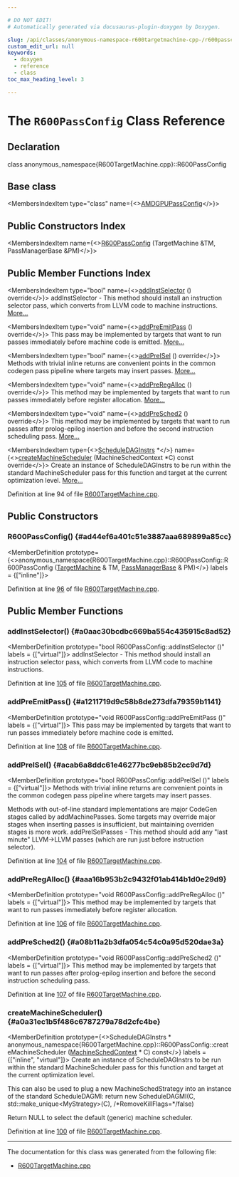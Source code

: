 ```yaml
---

# DO NOT EDIT!
# Automatically generated via docusaurus-plugin-doxygen by Doxygen.

slug: /api/classes/anonymous-namespace-r600targetmachine-cpp-/r600passconfig
custom_edit_url: null
keywords:
  - doxygen
  - reference
  - class
toc_max_heading_level: 3

---
```





# The `R600PassConfig` Class Reference

<DoxygenPage pluginConfig={pluginConfig}>



## Declaration

<CodeBlock>class anonymous_namespace{R600TargetMachine.cpp}::R600PassConfig</CodeBlock>

## Base class

<MembersIndex>

<MembersIndexItem
  type="class"
  name={<><a href="/docs/api/classes/llvm/amdgpupassconfig">AMDGPUPassConfig</a></>}>
</MembersIndexItem>

</MembersIndex>

## Public Constructors Index

<MembersIndex>

<MembersIndexItem
  name={<><a href="#ad44ef6a401c51e3887aaa689899a85cc">R600PassConfig</a> (TargetMachine &amp;TM, PassManagerBase &amp;PM)</>}>
</MembersIndexItem>

</MembersIndex>

## Public Member Functions Index

<MembersIndex>

<MembersIndexItem
  type="bool"
  name={<><a href="#a0aac30bcdbc669ba554c435915c8ad52">addInstSelector</a> () override</>}>
addInstSelector - This method should install an instruction selector pass, which converts from LLVM code to machine instructions. <a href="#a0aac30bcdbc669ba554c435915c8ad52">More...</a>
</MembersIndexItem>

<MembersIndexItem
  type="void"
  name={<><a href="#a1211719d9c58b8de273dfa79359b1141">addPreEmitPass</a> () override</>}>
This pass may be implemented by targets that want to run passes immediately before machine code is emitted. <a href="#a1211719d9c58b8de273dfa79359b1141">More...</a>
</MembersIndexItem>

<MembersIndexItem
  type="bool"
  name={<><a href="#acab6a8ddc61e46277bc9eb85b2cc9d7d">addPreISel</a> () override</>}>
Methods with trivial inline returns are convenient points in the common codegen pass pipeline where targets may insert passes. <a href="#acab6a8ddc61e46277bc9eb85b2cc9d7d">More...</a>
</MembersIndexItem>

<MembersIndexItem
  type="void"
  name={<><a href="#aaa16b953b2c9432f01ab414b1d0e29d9">addPreRegAlloc</a> () override</>}>
This method may be implemented by targets that want to run passes immediately before register allocation. <a href="#aaa16b953b2c9432f01ab414b1d0e29d9">More...</a>
</MembersIndexItem>

<MembersIndexItem
  type="void"
  name={<><a href="#a08b11a2b3dfa054c54c0a95d520dae3a">addPreSched2</a> () override</>}>
This method may be implemented by targets that want to run passes after prolog-epilog insertion and before the second instruction scheduling pass. <a href="#a08b11a2b3dfa054c54c0a95d520dae3a">More...</a>
</MembersIndexItem>

<MembersIndexItem
  type={<><a href="/docs/api/classes/llvm/scheduledaginstrs">ScheduleDAGInstrs</a> &#42;</>}
  name={<><a href="#a0a31ec1b5f486c6787279a78d2cfc4be">createMachineScheduler</a> (MachineSchedContext &#42;C) const override</>}>
Create an instance of ScheduleDAGInstrs to be run within the standard MachineScheduler pass for this function and target at the current optimization level. <a href="#a0a31ec1b5f486c6787279a78d2cfc4be">More...</a>
</MembersIndexItem>

</MembersIndex>


Definition at line 94 of file <a href="/docs/api/files/lib/lib/target/lib/target/amdgpu/r600targetmachine-cpp">R600TargetMachine.cpp</a>.

<SectionDefinition>

## Public Constructors

### R600PassConfig() {#ad44ef6a401c51e3887aaa689899a85cc}

<MemberDefinition
  prototype={<>anonymous&#95;namespace&#123;R600TargetMachine.cpp&#125;::R600PassConfig::R600PassConfig (<a href="/docs/api/classes/llvm/targetmachine">TargetMachine</a> &amp; TM, <a href="/docs/api/classes/llvm/legacy/passmanagerbase">PassManagerBase</a> &amp; PM)</>}
  labels = {["inline"]}>

Definition at line <a href="/docs/api/files/lib/lib/target/lib/target/amdgpu/r600targetmachine-cpp/#l00096">96</a> of file <a href="/docs/api/files/lib/lib/target/lib/target/amdgpu/r600targetmachine-cpp">R600TargetMachine.cpp</a>.
</MemberDefinition>

</SectionDefinition>

<SectionDefinition>

## Public Member Functions

### addInstSelector() {#a0aac30bcdbc669ba554c435915c8ad52}

<MemberDefinition
  prototype="bool R600PassConfig::addInstSelector ()"
  labels = {["virtual"]}>
addInstSelector - This method should install an instruction selector pass, which converts from LLVM code to machine instructions.

Definition at line <a href="/docs/api/files/lib/lib/target/lib/target/amdgpu/r600targetmachine-cpp/#l00105">105</a> of file <a href="/docs/api/files/lib/lib/target/lib/target/amdgpu/r600targetmachine-cpp">R600TargetMachine.cpp</a>.
</MemberDefinition>

### addPreEmitPass() {#a1211719d9c58b8de273dfa79359b1141}

<MemberDefinition
  prototype="void R600PassConfig::addPreEmitPass ()"
  labels = {["virtual"]}>
This pass may be implemented by targets that want to run passes immediately before machine code is emitted.

Definition at line <a href="/docs/api/files/lib/lib/target/lib/target/amdgpu/r600targetmachine-cpp/#l00108">108</a> of file <a href="/docs/api/files/lib/lib/target/lib/target/amdgpu/r600targetmachine-cpp">R600TargetMachine.cpp</a>.
</MemberDefinition>

### addPreISel() {#acab6a8ddc61e46277bc9eb85b2cc9d7d}

<MemberDefinition
  prototype="bool R600PassConfig::addPreISel ()"
  labels = {["virtual"]}>
Methods with trivial inline returns are convenient points in the common codegen pass pipeline where targets may insert passes.

Methods with out-of-line standard implementations are major CodeGen stages called by addMachinePasses. Some targets may override major stages when inserting passes is insufficient, but maintaining overriden stages is more work. addPreISelPasses - This method should add any &quot;last minute&quot; LLVM-&gt;LLVM passes (which are run just before instruction selector).

Definition at line <a href="/docs/api/files/lib/lib/target/lib/target/amdgpu/r600targetmachine-cpp/#l00104">104</a> of file <a href="/docs/api/files/lib/lib/target/lib/target/amdgpu/r600targetmachine-cpp">R600TargetMachine.cpp</a>.
</MemberDefinition>

### addPreRegAlloc() {#aaa16b953b2c9432f01ab414b1d0e29d9}

<MemberDefinition
  prototype="void R600PassConfig::addPreRegAlloc ()"
  labels = {["virtual"]}>
This method may be implemented by targets that want to run passes immediately before register allocation.

Definition at line <a href="/docs/api/files/lib/lib/target/lib/target/amdgpu/r600targetmachine-cpp/#l00106">106</a> of file <a href="/docs/api/files/lib/lib/target/lib/target/amdgpu/r600targetmachine-cpp">R600TargetMachine.cpp</a>.
</MemberDefinition>

### addPreSched2() {#a08b11a2b3dfa054c54c0a95d520dae3a}

<MemberDefinition
  prototype="void R600PassConfig::addPreSched2 ()"
  labels = {["virtual"]}>
This method may be implemented by targets that want to run passes after prolog-epilog insertion and before the second instruction scheduling pass.

Definition at line <a href="/docs/api/files/lib/lib/target/lib/target/amdgpu/r600targetmachine-cpp/#l00107">107</a> of file <a href="/docs/api/files/lib/lib/target/lib/target/amdgpu/r600targetmachine-cpp">R600TargetMachine.cpp</a>.
</MemberDefinition>

### createMachineScheduler() {#a0a31ec1b5f486c6787279a78d2cfc4be}

<MemberDefinition
  prototype={<>ScheduleDAGInstrs &#42; anonymous&#95;namespace&#123;R600TargetMachine.cpp&#125;::R600PassConfig::createMachineScheduler (<a href="/docs/api/structs/llvm/machineschedcontext">MachineSchedContext</a> &#42; C) const</>}
  labels = {["inline", "virtual"]}>
Create an instance of ScheduleDAGInstrs to be run within the standard MachineScheduler pass for this function and target at the current optimization level.

This can also be used to plug a new MachineSchedStrategy into an instance of the standard ScheduleDAGMI: return new ScheduleDAGMI(C, std::make&#95;unique&lt;MyStrategy&gt;(C), /&#42;RemoveKillFlags=&#42;‍/false)

Return NULL to select the default (generic) machine scheduler.

Definition at line <a href="/docs/api/files/lib/lib/target/lib/target/amdgpu/r600targetmachine-cpp/#l00100">100</a> of file <a href="/docs/api/files/lib/lib/target/lib/target/amdgpu/r600targetmachine-cpp">R600TargetMachine.cpp</a>.
</MemberDefinition>

</SectionDefinition>

<hr/>

The documentation for this class was generated from the following file:

<ul>
<li><a href="/docs/api/files/lib/lib/target/lib/target/amdgpu/r600targetmachine-cpp">R600TargetMachine.cpp</a></li>
</ul>

</DoxygenPage>
